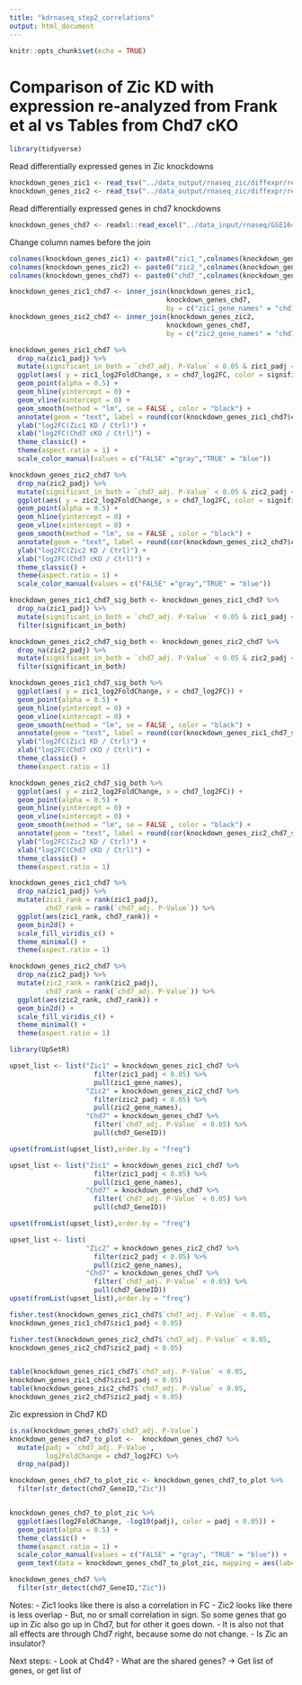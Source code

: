 ```yaml
---
title: "kdrnaseq_step2_correlations"
output: html_document
---
```


```r
knitr::opts_chunk$set(echo = TRUE)
```

# Comparison of Zic KD with expression re-analyzed from Frank et al vs Tables from Chd7 cKO

```r
library(tidyverse)
```

Read differentially expressed genes in Zic knockdowns

```r
knockdown_genes_zic1 <- read_tsv("../data_output/rnaseq_zic/diffexpr/res_zic1_ashr.tsv")
knockdown_genes_zic2 <- read_tsv("../data_output/rnaseq_zic/diffexpr/res_zic2_ashr.tsv")

```
Read differentially expressed genes in chd7 knockdowns

```r
knockdown_genes_chd7 <- readxl::read_excel("../data_input/rnaseq/GSE164360_RNA-seq_Summary.xlsx")
```




Change column names before the join

```r
colnames(knockdown_genes_zic1) <- paste0("zic1_",colnames(knockdown_genes_zic1))
colnames(knockdown_genes_zic2) <- paste0("zic2_",colnames(knockdown_genes_zic2))
colnames(knockdown_genes_chd7) <- paste0("chd7_",colnames(knockdown_genes_chd7))

```


```r
knockdown_genes_zic1_chd7 <- inner_join(knockdown_genes_zic1,
                                       knockdown_genes_chd7, 
                                       by = c("zic1_gene_names" = "chd7_GeneID"))
knockdown_genes_zic2_chd7 <- inner_join(knockdown_genes_zic2,
                                       knockdown_genes_chd7, 
                                       by = c("zic2_gene_names" = "chd7_GeneID"))

```




```r
knockdown_genes_zic1_chd7 %>%
  drop_na(zic1_padj) %>%
  mutate(significant_in_both = `chd7_adj. P-Value` < 0.05 & zic1_padj < 0.05) %>%
  ggplot(aes( y = zic1_log2FoldChange, x = chd7_log2FC, color = significant_in_both)) +
  geom_point(alpha = 0.5) +
  geom_hline(yintercept = 0) +
  geom_vline(xintercept = 0) +
  geom_smooth(method = "lm", se = FALSE , color = "black") +
  annotate(geom = "text", label = round(cor(knockdown_genes_zic1_chd7$chd7_log2FC,knockdown_genes_zic1_chd7$zic1_log2FoldChange),3),x = -0.8,y=-2.5) +
  ylab("log2FC(Zic1 KD / Ctrl)") +
  xlab("log2FC(Chd7 cKO / Ctrl)") +
  theme_classic() +
  theme(aspect.ratio = 1) +
  scale_color_manual(values = c("FALSE" ="gray","TRUE" = "blue"))

knockdown_genes_zic2_chd7 %>%
  drop_na(zic2_padj) %>%
  mutate(significant_in_both = `chd7_adj. P-Value` < 0.05 & zic2_padj < 0.05) %>%
  ggplot(aes( y = zic2_log2FoldChange, x = chd7_log2FC, color = significant_in_both)) +
  geom_point(alpha = 0.5) +
  geom_hline(yintercept = 0) +
  geom_vline(xintercept = 0) +
  geom_smooth(method = "lm", se = FALSE , color = "black") +
  annotate(geom = "text", label = round(cor(knockdown_genes_zic2_chd7$chd7_log2FC,knockdown_genes_zic2_chd7$zic2_log2FoldChange),3),x = -0.8,y=-2.5) +
  ylab("log2FC(Zic2 KD / Ctrl)") +
  xlab("log2FC(Chd7 cKO / Ctrl)") +
  theme_classic() +
  theme(aspect.ratio = 1) +
  scale_color_manual(values = c("FALSE" ="gray","TRUE" = "blue"))

```

```r

knockdown_genes_zic1_chd7_sig_both <- knockdown_genes_zic1_chd7 %>%
  drop_na(zic1_padj) %>%
  mutate(significant_in_both = `chd7_adj. P-Value` < 0.05 & zic1_padj < 0.05) %>%
  filter(significant_in_both) 

knockdown_genes_zic2_chd7_sig_both <- knockdown_genes_zic2_chd7 %>%
  drop_na(zic2_padj) %>%
  mutate(significant_in_both = `chd7_adj. P-Value` < 0.05 & zic2_padj < 0.05) %>%
  filter(significant_in_both) 

knockdown_genes_zic1_chd7_sig_both %>%
  ggplot(aes( y = zic1_log2FoldChange, x = chd7_log2FC)) +
  geom_point(alpha = 0.5) +
  geom_hline(yintercept = 0) +
  geom_vline(xintercept = 0) +
  geom_smooth(method = "lm", se = FALSE , color = "black") +
  annotate(geom = "text", label = round(cor(knockdown_genes_zic1_chd7_sig_both$chd7_log2FC,knockdown_genes_zic1_chd7_sig_both$zic1_log2FoldChange),3),x = -0.8,y=-2.5) +
  ylab("log2FC(Zic1 KD / Ctrl)") +
  xlab("log2FC(Chd7 cKO / Ctrl)") +
  theme_classic() +
  theme(aspect.ratio = 1) 

knockdown_genes_zic2_chd7_sig_both %>%
  ggplot(aes( y = zic2_log2FoldChange, x = chd7_log2FC)) +
  geom_point(alpha = 0.5) +
  geom_hline(yintercept = 0) +
  geom_vline(xintercept = 0) +
  geom_smooth(method = "lm", se = FALSE , color = "black") +
  annotate(geom = "text", label = round(cor(knockdown_genes_zic2_chd7_sig_both$chd7_log2FC,knockdown_genes_zic2_chd7_sig_both$zic2_log2FoldChange),3),x = -0.8,y=-2.5) +
  ylab("log2FC(Zic2 KD / Ctrl)") +
  xlab("log2FC(Chd7 cKO / Ctrl)") +
  theme_classic() +
  theme(aspect.ratio = 1) 
```


```r
knockdown_genes_zic1_chd7 %>%
  drop_na(zic1_padj) %>%
  mutate(zic1_rank = rank(zic1_padj),
         chd7_rank = rank(`chd7_adj. P-Value`)) %>%
  ggplot(aes(zic1_rank, chd7_rank)) +
  geom_bin2d() +
  scale_fill_viridis_c() +
  theme_minimal() +
  theme(aspect.ratio = 1) 

knockdown_genes_zic2_chd7 %>%
  drop_na(zic2_padj) %>%
  mutate(zic2_rank = rank(zic2_padj),
         chd7_rank = rank(`chd7_adj. P-Value`)) %>%
  ggplot(aes(zic2_rank, chd7_rank)) +
  geom_bin2d() +
  scale_fill_viridis_c() +
  theme_minimal() +
  theme(aspect.ratio = 1) 

```
```r
library(UpSetR)

upset_list <- list("Zic1" = knockdown_genes_zic1_chd7 %>%
                     filter(zic1_padj < 0.05) %>%
                     pull(zic1_gene_names),
                   "Zic2" = knockdown_genes_zic2_chd7 %>%
                     filter(zic2_padj < 0.05) %>%
                     pull(zic2_gene_names),
                   "Chd7" = knockdown_genes_chd7 %>%
                     filter(`chd7_adj. P-Value` < 0.05) %>%
                     pull(chd7_GeneID))

upset(fromList(upset_list),order.by = "freq")

```
```r
upset_list <- list("Zic1" = knockdown_genes_zic1_chd7 %>%
                     filter(zic1_padj < 0.05) %>%
                     pull(zic1_gene_names),
                   "Chd7" = knockdown_genes_chd7 %>%
                     filter(`chd7_adj. P-Value` < 0.05) %>%
                     pull(chd7_GeneID))

upset(fromList(upset_list),order.by = "freq")

```
```r
upset_list <- list(
                   "Zic2" = knockdown_genes_zic2_chd7 %>%
                     filter(zic2_padj < 0.05) %>%
                     pull(zic2_gene_names),
                   "Chd7" = knockdown_genes_chd7 %>%
                     filter(`chd7_adj. P-Value` < 0.05) %>%
                     pull(chd7_GeneID))
upset(fromList(upset_list),order.by = "freq")

```


```r

fisher.test(knockdown_genes_zic1_chd7$`chd7_adj. P-Value` < 0.05,
knockdown_genes_zic1_chd7$zic1_padj < 0.05)

fisher.test(knockdown_genes_zic2_chd7$`chd7_adj. P-Value` < 0.05,
knockdown_genes_zic2_chd7$zic2_padj < 0.05)


table(knockdown_genes_zic1_chd7$`chd7_adj. P-Value` < 0.05,
knockdown_genes_zic1_chd7$zic1_padj < 0.05)
table(knockdown_genes_zic2_chd7$`chd7_adj. P-Value` < 0.05,
knockdown_genes_zic2_chd7$zic2_padj < 0.05)

```


Zic expression in Chd7 KD
```r
is.na(knockdown_genes_chd7$`chd7_adj. P-Value`)
knockdown_genes_chd7_to_plot <-  knockdown_genes_chd7 %>%
  mutate(padj = `chd7_adj. P-Value`,
         log2FoldChange = chd7_log2FC) %>%
  drop_na(padj)

knockdown_genes_chd7_to_plot_zic <- knockdown_genes_chd7_to_plot %>%
  filter(str_detect(chd7_GeneID,"Zic"))


knockdown_genes_chd7_to_plot_zic %>%
  ggplot(aes(log2FoldChange, -log10(padj), color = padj < 0.05)) +
  geom_point(alpha = 0.5) +
  theme_classic() +
  theme(aspect.ratio = 1) +
  scale_color_manual(values = c("FALSE" = "gray", "TRUE" = "blue")) +
  geom_text(data = knockdown_genes_chd7_to_plot_zic, mapping = aes(label = chd7_GeneID))

knockdown_genes_chd7 %>%
  filter(str_detect(chd7_GeneID,"Zic")) 
```



Notes:
- Zic1 looks like there is also a correlation in FC
- Zic2 looks like there is less overlap
- But, no or small correlation in sign. So some genes that go up in Zic also go up in Chd7, but for other it goes down. 
- It is also not that all effects are through Chd7 right, because some do not change. 
- Is Zic an insulator?

Next steps:
- Look at Chd4?
- What are the shared genes? -> Get list of genes, or get list of 
